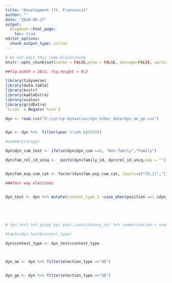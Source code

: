 ```yaml
---
title: "Development (ft. Francesca)"
author: ""
date: "2020-06-27"
output:
  blogdown::html_page:
    toc: true
editor_options: 
  chunk_output_type: inline
---
```

```r
# Do not edit this code block/chunk
knitr::opts_chunk$set(cache = FALSE,echo = FALSE, message=FALSE, warning = FALSE)

##fig.width = 16/2, fig.height = 9/2

library(tidyverse)
library(data.table)
library(knitr)
library(kableExtra)
library(scales)
library(gridExtra)
`%!in%` = Negate(`%in%`)
```



```r


dyn <- read.csv("D:/cpr/up-dynasties/dyn_other_data/dyn_ae_ge.csv")


dyn <- dyn %>%  filter(year %!in% c(1974))

#summary(nrega)

dyn$dyn_cum_text <- ifelse(dyn$dyn_cum ==0, "Non-family","Family")

dyn$fam_rel_id_uniq <-  paste(dyn$family_id, dyn$rel_id_uniq,sep = "")


dyn$fam_exp_cum_cat <- factor(dyn$fam_exp_cum_cat, levels=c("[0,1)","[1,6)","[6,11)","[11,21)","[21,Inf]"))

###four way elections


dyn_test <- dyn %>% mutate(contest_type_1 =case_when(position ==1 &dyn_cum ==0 ~1,
                                                                                                                        position ==2 &dyn_cum ==0 ~2,
                                                                                                                        position ==1 &dyn_cum ==1 ~3,
                                                                                                                        position ==2 &dyn_cum ==1 ~5)) %>% group_by( election_type,year,constituency_no) %>% mutate(sum_cont_type = sum(contest_type_1)) %>% mutate(contest_type =ifelse(sum_cont_type ==3, "non-fam v/s non-fam",ifelse(sum_cont_type ==5, "fam v/s non-fam", ifelse(sum_cont_type ==6, "non-fam v/s fam", ifelse(sum_cont_type ==8, "fam v/s fam", "NA")))))


# dyn_test %>% group_by( year,constituency_no) %>% summarise(sum = sum(contest_type)) %>%group_by(sum) %>%  summarise(n())

#table(dyn_test$contest_type)

dyn$contest_type <- dyn_test$contest_type



dyn_ae <- dyn %>% filter(election_type =="AE")


dyn_ge <- dyn %>% filter(election_type =="GE")


```
